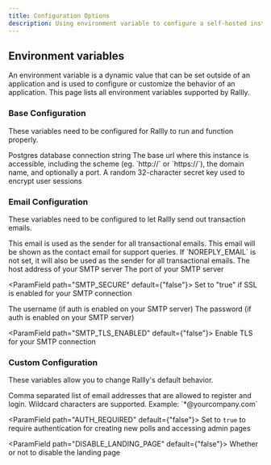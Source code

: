 ```yaml
---
title: Configuration Options
description: Using environment variable to configure a self-hosted instance of Rallly.
---
```


## Environment variables

An environment variable is a dynamic value that can be set outside of an application and is used to configure or customize the behavior of an application.
This page lists all environment variables supported by Rallly.

### Base Configuration

These variables need to be configured for Rallly to run and function properly.

<ParamField path="DATABASE_URL" default="">
  Postgres database connection string
</ParamField>

<ParamField path="NEXT_PUBLIC_BASE_URL" default="http://localhost:3000">
  The base url where this instance is accessible, including the scheme (eg.
  `http://` or `https://`), the domain name, and optionally a port.
</ParamField>

<ParamField path="SECRET_PASSWORD">
  A random 32-character secret key used to encrypt user sessions
</ParamField>

### Email Configuration

These variables need to be configured to let Rallly send out transaction emails.

<ParamField path="NOREPLY_EMAIL" default="">
  This email is used as the sender for all transactional emails.
</ParamField>

<ParamField path="SUPPORT_EMAIL" default="">
  This email will be shown as the contact email for support queries. If
  `NOREPLY_EMAIL` is not set, it will also be used as the sender for all
  transactional emails.
</ParamField>

<ParamField path="SMTP_HOST" default="localhost">
  The host address of your SMTP server
</ParamField>

<ParamField path="SMTP_PORT" default="25 or 465">
  The port of your SMTP server
</ParamField>

<ParamField path="SMTP_SECURE" default={"false"}>
  Set to "true" if SSL is enabled for your SMTP connection
</ParamField>

<ParamField path="SMTP_USER" default="">
  The username (if auth is enabled on your SMTP server)
</ParamField>

<ParamField path="SMTP_PWD" default="">
  The password (if auth is enabled on your SMTP server)
</ParamField>

<ParamField path="SMTP_TLS_ENABLED" default={"false"}>
  Enable TLS for your SMTP connection
</ParamField>

### Custom Configuration

These variables allow you to change Rallly's default behavior.

<ParamField path="ALLOWED_EMAILS" default="">
  Comma separated list of email addresses that are allowed to register and
  login. Wildcard characters are supported. Example: `*@yourcompany.com`
</ParamField>

<ParamField path="AUTH_REQUIRED" default={"false"}>
  Set to `true` to require authentication for creating new polls and accessing
  admin pages
</ParamField>

<ParamField path="DISABLE_LANDING_PAGE" default={"false"}>
  Whether or not to disable the landing page
</ParamField>
